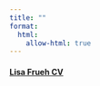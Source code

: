 ```yaml
---
title: ""
format:
  html:
    allow-html: true
---
```


#### <a href = "docs/CV.pdf">Lisa Frueh CV</a>
